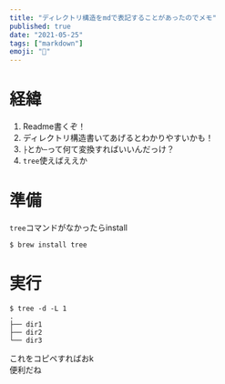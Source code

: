 ```yaml
---
title: "ディレクトリ構造をmdで表記することがあったのでメモ"
published: true
date: "2021-05-25"
tags: ["markdown"]
emoji: "🤔"
---
```


# 経緯

1. Readme書くぞ！
2. ディレクトリ構造書いてあげるとわかりやすいかも！
3. `├`とか`─`って何て変換すればいいんだっけ？
4. `tree`使えばええか

# 準備
`tree`コマンドがなかったらinstall
```
$ brew install tree
```

# 実行
```
$ tree -d -L 1
.
├── dir1
├── dir2
└── dir3
```

これをコピペすればおk  
便利だね
